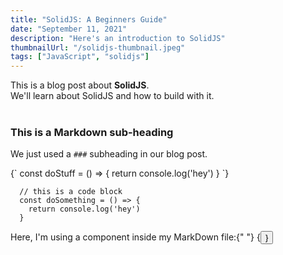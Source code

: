 ```yaml
---
title: "SolidJS: A Beginners Guide"
date: "September 11, 2021"
description: "Here's an introduction to SolidJS"
thumbnailUrl: "/solidjs-thumbnail.jpeg"
tags: ["JavaScript", "solidjs"]
---
```


<div>
  This is a blog post about <strong>SolidJS</strong>. <br />
  We'll learn about SolidJS and how to build with it.
</div>

<br />

### This is a Markdown sub-heading

We just used a `###` subheading in our blog post.

<SyntaxHighlighter language="javascript">
  {`
    const doStuff = () => {
      return console.log('hey')
    }
  `}
</SyntaxHighlighter>

```
  // this is a code block
  const doSomething = () => {
    return console.log('hey')
  }
```

<div>
  Here, I'm using a component inside my MarkDown file:{" "}
  {<Button text={"Click me"} />}
</div>
